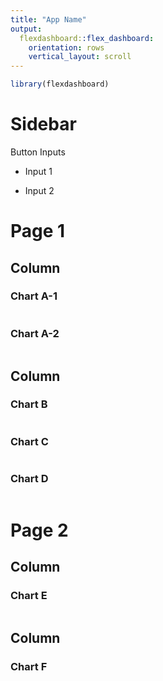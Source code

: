 ---
title: "App Name"
output: 
  flexdashboard::flex_dashboard:
    orientation: rows
    vertical_layout: scroll
---

```{r setup, include=FALSE}
library(flexdashboard)
```

Sidebar {.sidebar}
=======================================================================

Button Inputs

- Input 1

- Input 2


Page 1
=======================================================================

<!-- Sidebar {.sidebar} -->
<!-- ----------------------------------------------------------------------- -->

<!-- Button Inputs -->

<!-- - Input 1 -->

<!-- - Input 2 -->


Column {data-height=650 .tabset}
-----------------------------------------------------------------------

### Chart A-1

```{r}

```

### Chart A-2

```{r}

```


Column {data-height=350 .tabset .tabset-fade}
-----------------------------------------------------------------------

### Chart B

```{r}

```

### Chart C

```{r}

```

### Chart D

```{r}

```



Page 2 {data-orientation=columns}
=======================================================================


Column {data-height=200}
-----------------------------------------------------------------------

### Chart E

```{r}

```

Column {data-height=200}
-----------------------------------------------------------------------

### Chart F

```{r}

```



